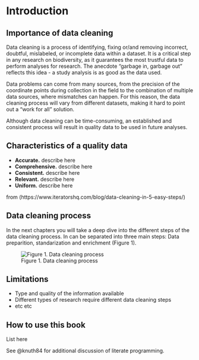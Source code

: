 # Introduction

## Importance of data cleaning

Data cleaning is a process of identifying, fixing or/and removing incorrect, doubtful, mislabeled, or incomplete data within a dataset.  It is a critical step in any research on biodiversity, as it guarantees the most trustful data to perform analyses for research. The anecdote "garbage in, garbage out" reflects this idea - a study analysis is as good as the data used.


Data problems can come from many sources, from the precision of the coordinate points during collection in the field to the combination of multiple data sources, where mismatches can happen. For this reason, the data cleaning process will vary from different datasets, making it hard to point out a "work for all" solution.

Although data cleaning can be time-consuming, an established and consistent process will result in quality data to be used in future analyses.


## Characteristics of a quality data

- **Accurate.** describe here
- **Comprehensive.** describe here
- **Consistent.** describe here
- **Relevant.** describe here
- **Uniform.** describe here

from (https://www.iteratorshq.com/blog/data-cleaning-in-5-easy-steps/)

## Data cleaning process

In the next chapters you will take a deep dive into the different steps of the data cleaning process. In can be separated into three main steps: Data preparition, standarization and enrichment (Figure 1).

![Figure 1. Data cleaning process](images/diagram_1.png)

## Limitations

- Type and quality of the information available
- Different types of research require different data cleaning steps
- etc etc

## How to use this book

List here

See @knuth84 for additional discussion of literate programming.
